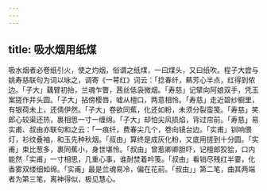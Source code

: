 ```yaml
---
---
---
```

title: 吸水烟用纸煤
---



吸水烟者必卷纸引火，使之灼烟，俗谓之纸煤，一曰煤头，又曰纸吹。程子大尝与姚寿慈联句为词以咏之，调寄《一萼红》词云：「捻春纤，爇芳心半点，红得到侬边。「子大」藕臂初抬，兰魂乍瞥，茜丝低袅微烟。「寿慈」记擘向阿娘双手，凭玉案搓作并头圆。「子大」拈傍樱唇，嘘从檀口，两意相怜。「寿慈」走近碧纱橱里，有银荷未上，还倩伊然。「子大」卷欲同蕉，化还如粉，未须分裂蛮笺。「寿慈」笑郎心较渠还热，裹相思一寸一缠绵。「子大」却怕尖风损焰，背过帘前。「寿慈」易实甫、叔由亦联句和之云：「一痕纤，费春尖几个，卷向镜台边。「实甫」钏响偎灯，衫纹叠袖，和玉先种秋烟。「叔由」算终是成灰化粉，又底用搓到十分圆。「实甫」束比葱多，裹同蕉小，身世堪怜。「叔由」曾惹卿卿胆吓，记檀郎狡狯，口内能然「实甫」一寸相思，几重心事，谁耐焚着吟笺。「叔由」看销尽残红半霎，化香雾双缕细如绵。「实甫」最是兰魂易冷，偏在花前。「叔由」」第二笔，曲其两端者为第三笔，离神得似，极见慧心。